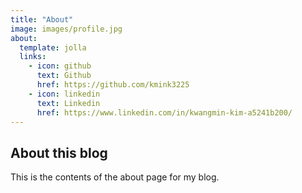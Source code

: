 ```yaml
---
title: "About"
image: images/profile.jpg
about:
  template: jolla
  links:
    - icon: github
      text: Github
      href: https://github.com/kmink3225
    - icon: linkedin
      text: Linkedin
      href: https://www.linkedin.com/in/kwangmin-kim-a5241b200/
---
```


## About this blog

This is the contents of the about page for my blog.
